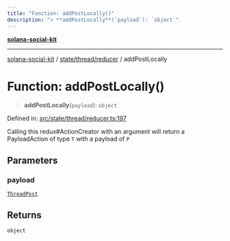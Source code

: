 ```yaml
---
title: "Function: addPostLocally()"
description: "> **addPostLocally**(`payload`): `object`"
---
```


[**solana-social-kit**](../../../../README.mdx)

***

[solana-social-kit](../../../../README.mdx) / [state/thread/reducer](../README.mdx) / addPostLocally

# Function: addPostLocally()

> **addPostLocally**(`payload`): `object`

Defined in: [src/state/thread/reducer.ts:197](https://github.com/SendArcade/solana-social-starter/blob/03568260ca96ed63f77049843c721de1cb011893/src/state/thread/reducer.ts#L197)

Calling this redux#ActionCreator with an argument will
return a PayloadAction of type `T` with a payload of `P`

## Parameters

### payload

[`ThreadPost`](../../../../components/thread/thread.types/interfaces/ThreadPost.mdx)

## Returns

`object`
